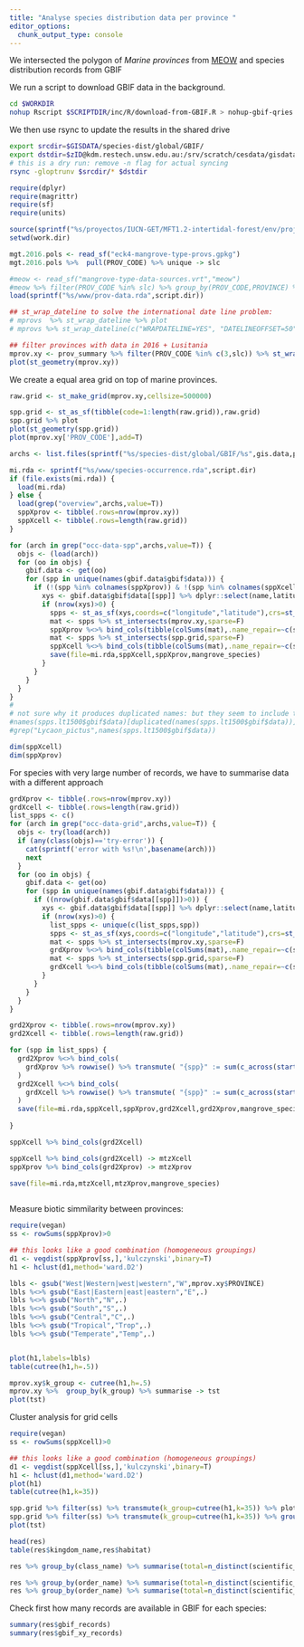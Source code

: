 ```yaml
---
title: "Analyse species distribution data per province "
editor_options:
  chunk_output_type: console
---
```



We intersected the polygon of _Marine provinces_ from [MEOW](https://www.worldwildlife.org/publications/marine-ecoregions-of-the-world-a-bioregionalization-of-coastal-and-shelf-areas) and species distribution records from GBIF

We run a script to download GBIF data in the background.

```sh
cd $WORKDIR
nohup Rscript $SCRIPTDIR/inc/R/download-from-GBIF.R > nohup-gbif-qries.out &
```

We then use rsync to update the results in the shared drive

```sh
export srcdir=$GISDATA/species-dist/global/GBIF/
export dstdir=$zID@kdm.restech.unsw.edu.au:/srv/scratch/cesdata/gisdata/species-dist/global/GBIF
# this is a dry run: remove -n flag for actual syncing
rsync -gloptrunv $srcdir/* $dstdir 
```


```r
require(dplyr)
require(magrittr)
require(sf)
require(units)

source(sprintf("%s/proyectos/IUCN-GET/MFT1.2-intertidal-forest/env/project-env.R",Sys.getenv("HOME")))
setwd(work.dir)

mgt.2016.pols <- read_sf("eck4-mangrove-type-provs.gpkg")
mgt.2016.pols %>%  pull(PROV_CODE) %>% unique -> slc

#meow <- read_sf("mangrove-type-data-sources.vrt","meow")
#meow %>% filter(PROV_CODE %in% slc) %>% group_by(PROV_CODE,PROVINCE) %>% summarise(geom=st_union(geom)) -> mprovs
load(sprintf("%s/www/prov-data.rda",script.dir))

## st_wrap_dateline to solve the international date line problem:
# mprovs  %>% st_wrap_dateline %>% plot
# mprovs %>% st_wrap_dateline(c("WRAPDATELINE=YES", "DATELINEOFFSET=50")) %>% st_geometry %>% plot

## filter provinces with data in 2016 + Lusitania
mprov.xy <- prov_summary %>% filter(PROV_CODE %in% c(3,slc)) %>% st_wrap_dateline() %>% st_transform(crs=st_crs(mgt.2016.pols))
plot(st_geometry(mprov.xy))

```

We create a equal area grid on top of marine provinces. 

```r
raw.grid <- st_make_grid(mprov.xy,cellsize=500000)

spp.grid <- st_as_sf(tibble(code=1:length(raw.grid)),raw.grid)
spp.grid %>% plot
plot(st_geometry(spp.grid))
plot(mprov.xy['PROV_CODE'],add=T)
```


```r
archs <- list.files(sprintf("%s/species-dist/global/GBIF/%s",gis.data,projectname),recursive=T,pattern='.rda$',full.names=T)

mi.rda <- sprintf("%s/www/species-occurrence.rda",script.dir)
if (file.exists(mi.rda)) {
  load(mi.rda)
} else {
  load(grep("overview",archs,value=T))
  sppXprov <- tibble(.rows=nrow(mprov.xy))
  sppXcell <- tibble(.rows=length(raw.grid))
}

for (arch in grep("occ-data-spp",archs,value=T)) {
  objs <- (load(arch))  
  for (oo in objs) {
    gbif.data <- get(oo)
    for (spp in unique(names(gbif.data$gbif$data))) {
      if (!(spp %in% colnames(sppXprov)) & !(spp %in% colnames(sppXcell)) & (nrow(gbif.data$gbif$data[[spp]])>0)) {
        xys <- gbif.data$gbif$data[[spp]] %>% dplyr::select(name,latitude,longitude,key) %>% filter(!is.na(longitude)& !is.na(latitude))
        if (nrow(xys)>0) {
          spps <- st_as_sf(xys,coords=c("longitude","latitude"),crs=st_crs(meow)) %>% st_transform(st_crs(mgt.2016.pols))
          mat <- spps %>% st_intersects(mprov.xy,sparse=F) 
          sppXprov %<>% bind_cols(tibble(colSums(mat),.name_repair=~c(spp)))
          mat <- spps %>% st_intersects(spp.grid,sparse=F) 
          sppXcell %<>% bind_cols(tibble(colSums(mat),.name_repair=~c(spp)))
          save(file=mi.rda,sppXcell,sppXprov,mangrove_species)
        }
      }
    }
  }
}
#
# not sure why it produces duplicated names: but they seem to include the same records...
#names(spps.lt1500$gbif$data)[duplicated(names(spps.lt1500$gbif$data))]
#grep("Lycaon_pictus",names(spps.lt1500$gbif$data))

dim(sppXcell)
dim(sppXprov)
```

For species with very large number of records, we have to summarise data with a different approach
```r
grdXprov <- tibble(.rows=nrow(mprov.xy))
grdXcell <- tibble(.rows=length(raw.grid))
list_spps <- c()
for (arch in grep("occ-data-grid",archs,value=T)) {
  objs <- try(load(arch))  
  if (any(class(objs)=='try-error')) {
    cat(sprintf('error with %s!\n',basename(arch)))
    next
  }
  for (oo in objs) {
    gbif.data <- get(oo)
    for (spp in unique(names(gbif.data$gbif$data))) {
      if ((nrow(gbif.data$gbif$data[[spp]])>0)) {
        xys <- gbif.data$gbif$data[[spp]] %>% dplyr::select(name,latitude,longitude,key) %>% filter(!is.na(longitude)& !is.na(latitude))
        if (nrow(xys)>0) {
          list_spps <- unique(c(list_spps,spp))
          spps <- st_as_sf(xys,coords=c("longitude","latitude"),crs=st_crs(meow)) %>% st_transform(st_crs(mgt.2016.pols))
          mat <- spps %>% st_intersects(mprov.xy,sparse=F) 
          grdXprov %<>% bind_cols(tibble(colSums(mat),.name_repair=~c(spp)))
          mat <- spps %>% st_intersects(spp.grid,sparse=F) 
          grdXcell %<>% bind_cols(tibble(colSums(mat),.name_repair=~c(spp)))
        }
      }
    }
  }
}

grd2Xprov <- tibble(.rows=nrow(mprov.xy))
grd2Xcell <- tibble(.rows=length(raw.grid))

for (spp in list_spps) {
  grd2Xprov %<>% bind_cols(
    grdXprov %>% rowwise() %>% transmute( "{spp}" := sum(c_across(starts_with(spp))))
  )
  grd2Xcell %<>% bind_cols(
    grdXcell %>% rowwise() %>% transmute( "{spp}" := sum(c_across(starts_with(spp))))
  )
  save(file=mi.rda,sppXcell,sppXprov,grd2Xcell,grd2Xprov,mangrove_species)
   
} 

sppXcell %>% bind_cols(grd2Xcell)

sppXcell %>% bind_cols(grd2Xcell) -> mtzXcell
sppXprov %>% bind_cols(grd2Xprov) -> mtzXprov

save(file=mi.rda,mtzXcell,mtzXprov,mangrove_species)
 
```

Measure biotic simmilarity between provinces:

```r
require(vegan)
ss <- rowSums(sppXprov)>0

## this looks like a good combination (homogeneous groupings)
d1 <- vegdist(sppXprov[ss,],'kulczynski',binary=T)
h1 <- hclust(d1,method='ward.D2')

lbls <- gsub("West|Western|west|western","W",mprov.xy$PROVINCE)
lbls %<>% gsub("East|Eastern|east|eastern","E",.)
lbls %<>% gsub("North","N",.)
lbls %<>% gsub("South","S",.)
lbls %<>% gsub("Central","C",.)
lbls %<>% gsub("Tropical","Trop",.)
lbls %<>% gsub("Temperate","Temp",.)


plot(h1,labels=lbls)
table(cutree(h1,h=.5))

mprov.xy$k_group <- cutree(h1,h=.5) 
mprov.xy %>%  group_by(k_group) %>% summarise -> tst
plot(tst)
```



Cluster analysis for grid cells

```r
require(vegan)
ss <- rowSums(sppXcell)>0

## this looks like a good combination (homogeneous groupings)
d1 <- vegdist(sppXcell[ss,],'kulczynski',binary=T)
h1 <- hclust(d1,method='ward.D2')
plot(h1)
table(cutree(h1,k=35))

spp.grid %>% filter(ss) %>% transmute(k_group=cutree(h1,k=35)) %>% plot
spp.grid %>% filter(ss) %>% transmute(k_group=cutree(h1,k=35)) %>% group_by(k_group) %>% summarise -> tst
plot(tst)
```


```r
head(res)
table(res$kingdom_name,res$habitat)

res %>% group_by(class_name) %>% summarise(total=n_distinct(scientific_name))

res %>% group_by(order_name) %>% summarise(total=n_distinct(scientific_name))
res %>% group_by(order_name) %>% summarise(total=n_distinct(scientific_name)) %>% arrange(desc(total))
```

Check first how many records are available in GBIF for each species:

```r
summary(res$gbif_records)
summary(res$gbif_xy_records)
```



